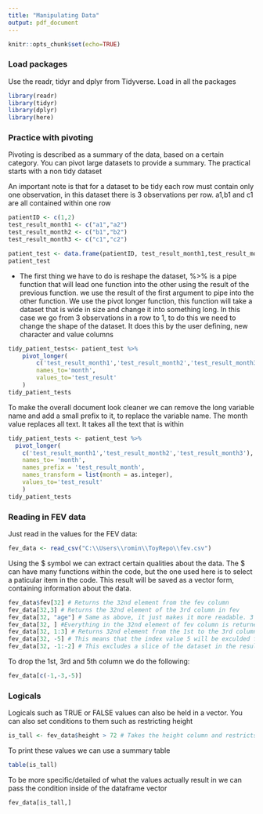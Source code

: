 ```yaml
---
title: "Manipulating Data"
output: pdf_document
---
```


```r
knitr::opts_chunk$set(echo=TRUE)
```

### Load packages
Use the readr, tidyr and dplyr from Tidyverse. Load in all the packages
```r
library(readr)
library(tidyr)
library(dplyr)
library(here)
```

### Practice with pivoting
Pivoting is described as a summary of the data, based on a certain category. You can pivot large datasets to provide a summary. The practical starts with a non tidy dataset

An important note is that for a dataset to be tidy each row must contain only one observation, in this dataset there is 3 observations per row. a1,b1 and c1 are all contained within one row
```r
patientID <- c(1,2)
test_result_month1 <- c("a1","a2")
test_result_month2 <- c("b1","b2")
test_result_month3 <- c("c1","c2")

patient_test <- data.frame(patientID, test_result_month1,test_result_month2,test_result_month3)
patient_test 
```
- The first thing we have to do is reshape the dataset, %>% is a pipe function that will lead one function into the other using the result of the previous function. we use the result of the first argument to pipe into the other function. We use the pivot longer function, this function will take a dataset that is wide in size and change it into something long. In this case we go from 3 observations in a row to 1, to do this we need to change the shape of the dataset. It does this by the user defining, new character and value columns
```r
tidy_patient_tests<- patient_test %>% 
    pivot_longer(
        c('test_result_month1','test_result_month2','test_result_month3'),
        names_to='month',
        values_to='test_result'
    )
tidy_patient_tests
```

To make the overall document look cleaner we can remove the long variable name and add a small prefix to it, to replace the variable name. The month value replaces all text. It takes all the text that is within 
```r
tidy_patient_tests <- patient_test %>%
  pivot_longer(
    c('test_result_month1','test_result_month2','test_result_month3'),
    names_to= 'month',
    names_prefix = 'test_result_month',
    names_transform = list(month = as.integer),
    values_to='test_result'
    )
tidy_patient_tests
```

### Reading in FEV data

Just read in the values for the FEV data:
```r
fev_data <- read_csv("C:\\Users\\romin\\ToyRepo\\fev.csv")
```

Using the $ symbol we can extract certain qualities about the data. The $ can have many functions within the code, but the one used here is to select a paticular item in the code. 
This result will be saved as a vector form, containing information about the data.  
```r
fev_data$fev[32] # Returns the 32nd element from the fev column
fev_data[32,3] # Returns the 32nd element of the 3rd column in fev 
fev_data[32, "age"] # Same as above, it just makes it more readable. 3 = "age" column
fev_data[32, ] #Everything in the 32nd element of fev column is returned
fev_data[32, 1:3] # Returns 32nd element from the 1st to the 3rd column
fev_data[32, -5] # This means that the index value 5 will be exculded from the vector
fev_data[32, -1:-2] # This excludes a slice of the dataset in the result 
```

To drop the 1st, 3rd and 5th column we do the following:
```r
fev_data[c(-1,-3,-5)]
```

### Logicals

Logicals such as TRUE or FALSE values can also be held in a vector. You can also set conditions to them such as restricting height
```r
is_tall <- fev_data$height > 72 # Takes the height column and restricts the data to values where height is greater than 72
```

To print these values we can use a summary table
```r
table(is_tall)
```

To be more specific/detailed of what the values actually result in we can pass the condition inside of the dataframe vector
```r
fev_data[is_tall,]
```